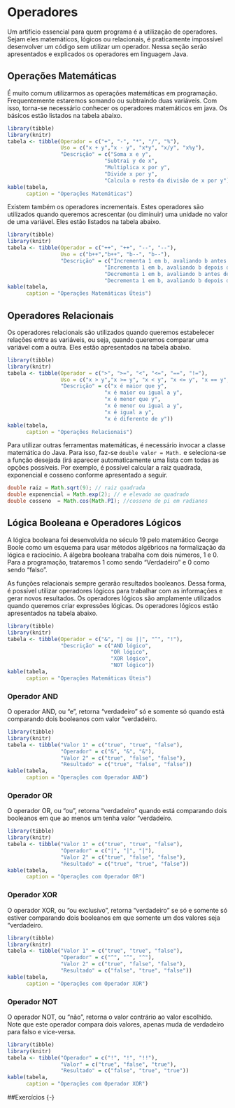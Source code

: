# Operadores

Um artifício essencial para quem programa é a utilização de operadores. Sejam eles matemáticos, lógicos ou relacionais, é praticamente impossível desenvolver um código sem utilizar um operador. Nessa seção serão apresentados e explicados os operadores em linguagem Java.


## Operações Matemáticas

É muito comum utilizarmos as operações matemáticas em programação. Frequentemente estaremos somando ou subtraindo duas variáveis. Com isso, torna-se necessário conhecer os operadores matemáticos em java. Os básicos estão listados na tabela abaixo.

```r
library(tibble)
library(knitr)
tabela <- tibble(Operador = c("+", "-", "*", "/", "%"),
                 Uso = c("x + y","x - y", "x*y", "x/y", "x%y"),
                 "Descrição" = c("Soma x e y",
                               "Subtrai y de x",
                               "Multiplica x por y",
                               "Divide x por y",
                               "Calcula o resto da divisão de x por y"))
kable(tabela,  
      caption = "Operações Matemáticas")
```

Existem também os operadores incrementais. Estes operadores são utilizados quando queremos acrescentar (ou diminuir) uma unidade no valor de uma variável. Eles estão listados na tabela abaixo.

```r
library(tibble)
library(knitr)
tabela <- tibble(Operador = c("++", "++", "--", "--"),
                 Uso = c("b++","b++", "b--", "b--"),
                 "Descrição" = c("Incrementa 1 em b, avaliando b antes de incrementar",
                               "Incrementa 1 em b, avaliando b depois de incrementar",
                               "Decrementa 1 em b, avaliando b antes de incrementar",
                               "Decrementa 1 em b, avaliando b depois de incrementar"))
kable(tabela,  
      caption = "Operações Matemáticas Úteis")
```

## Operadores Relacionais

Os operadores relacionais são utilizados quando queremos estabelecer relações entre as variáveis, ou seja, quando queremos comparar uma variável com a outra. Eles estão apresentados na tabela abaixo.

```r
library(tibble)
library(knitr)
tabela <- tibble(Operador = c(">", ">=", "<", "<=", "==", "!="),
                 Uso = c("x > y","x >= y", "x < y", "x <= y", "x == y", "x != y"),
                 "Descrição" = c("x é maior que y",
                               "x é maior ou igual a y",
                               "x é menor que y",
                               "x é menor ou igual a y",
                               "x é igual a y",
                               "x é diferente de y"))
kable(tabela,  
      caption = "Operações Relacionais")
```

Para utilizar outras ferramentas matemáticas, é necessário invocar a classe matemática do Java. Para isso, faz-se `double valor = Math.` e seleciona-se a função desejada (irá aparecer automaticamente uma lista com todas as opções possíveis. Por exemplo, é possível calcular a raiz quadrada, exponencial e cosseno conforme apresentado a seguir.

```java
double raiz = Math.sqrt(9); // raiz quadrada
double exponencial = Math.exp(2); // e elevado ao quadrado
double cosseno  = Math.cos(Math.PI); //cosseno de pi em radianos
```

## Lógica Booleana e Operadores Lógicos

A lógica booleana foi desenvolvida no século 19 pelo matemático George Boole como um esquema para usar métodos algébricos na formalização da lógica e raciocínio. A álgebra booleana trabalha com dois números, 1 e 0. Para a programação, trataremos 1 como sendo “Verdadeiro” e 0 como sendo “falso”.

As funções relacionais sempre gerarão resultados booleanos. Dessa forma, é possível utilizar operadores lógicos para trabalhar com as informações e gerar novos resultados. Os operadores lógicos são amplamente utilizados quando queremos criar expressões lógicas. Os operadores lógicos estão apresentados na tabela abaixo.

```r
library(tibble)
library(knitr)
tabela <- tibble(Operador = c("&", "| ou ||", "^", "!"),
                 "Descrição" = c("AND lógico",
                                 "OR lógico",
                                 "XOR lógico",
                                 "NOT lógico"))
kable(tabela,  
      caption = "Operações Matemáticas Úteis")
```

### Operador AND

O operador AND, ou “e”, retorna “verdadeiro” só e somente só quando está comparando dois booleanos com valor “verdadeiro.

```r
library(tibble)
library(knitr)
tabela <- tibble("Valor 1" = c("true", "true", "false"),
                 "Operador" = c("&", "&", "&"),
                 "Valor 2" = c("true", "false", "false"),
                 "Resultado" = c("true", "false", "false"))
kable(tabela,  
      caption = "Operações com Operador AND")
```

### Operador OR

O operador OR, ou “ou”, retorna “verdadeiro” quando está comparando dois booleanos em que ao menos um tenha valor “verdadeiro.

```r
library(tibble)
library(knitr)
tabela <- tibble("Valor 1" = c("true", "true", "false"),
                 "Operador" = c("|", "|", "|"),
                 "Valor 2" = c("true", "false", "false"),
                 "Resultado" = c("true", "true", "false"))
kable(tabela,  
      caption = "Operações com Operador OR")
```

### Operador XOR

O operador XOR, ou “ou exclusivo”, retorna “verdadeiro” se só e somente só estiver comparando dois booleanos em que somente um dos valores seja “verdadeiro.

```r
library(tibble)
library(knitr)
tabela <- tibble("Valor 1" = c("true", "true", "false"),
                 "Operador" = c("^", "^", "^"),
                 "Valor 2" = c("true", "false", "false"),
                 "Resultado" = c("false", "true", "false"))
kable(tabela,  
      caption = "Operações com Operador XOR")
```

### Operador NOT

O operador NOT, ou “não”, retorna o valor contrário ao valor escolhido. Note que este operador compara dois valores, apenas muda de verdadeiro para falso e vice-versa.

```r
library(tibble)
library(knitr)
tabela <- tibble("Operador" = c("!", "!", "!!"),
                 "Valor" = c("true", "false", "true"),
                 "Resultado" = c("false", "true", "true"))
kable(tabela,  
      caption = "Operações com Operador XOR")
```

##Exercícios {-}